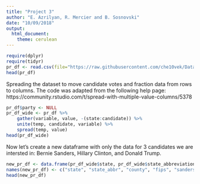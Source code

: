 ```yaml
---
title: "Project 3"
author: "E. Azrilyan, R. Mercier and B. Sosnovski"
date: "10/09/2018"
output: 
  html_document: 
    theme: cerulean
---
```

```r
require(dplyr)
require(tidyr)
pr_df <- read.csv(file="https://raw.githubusercontent.com/che10vek/Data-607-Assignments/master/Primary_Results2016%20(1).csv", header=TRUE, sep=",")
head(pr_df)
```
Spreading the dataset to move candidate votes and fraction data from rows to columns. The code was adapted from the following help page: https://community.rstudio.com/t/spread-with-multiple-value-columns/5378

```r
pr_df$party <- NULL
pr_df_wide <- pr_df %>%
    gather(variable, value, -(state:candidate)) %>%
    unite(temp, candidate, variable) %>%
    spread(temp, value)
head(pr_df_wide)
```

Now let's create a new dataframe with only the data for 3 candidates we are intersted in: Bernie Sanders, Hillary Clinton, and Donald Trump.

```r
new_pr_df <- data.frame(pr_df_wide$state, pr_df_wide$state_abbreviation, pr_df_wide$county, pr_df_wide$fips, pr_df_wide$`Bernie Sanders_fraction_votes`, pr_df_wide$`Bernie Sanders_votes`, pr_df_wide$`Hillary Clinton_fraction_votes`, pr_df_wide$`Hillary Clinton_votes`, pr_df_wide$`Donald Trump_fraction_votes`, pr_df_wide$`Donald Trump_votes`)
names(new_pr_df) <- c("state", "state_abbr", "county", "fips", "sanders fraction votes", "sanders votes", "clinton fraction votes", "clinton votes","trump fraction votes", "trump votes")
head(new_pr_df)
```
